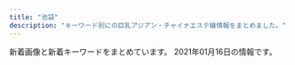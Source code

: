 ```yaml
---
title: "池袋"
description: "キーワード別にの巨乳アジアン・チャイナエステ嬢情報をまとめました。"
---
```


新着画像と新着キーワードをまとめています。
2021年01月16日の情報です。

<DmmAffiliateIns />
<KeywordTable
  shops={
    [
    {
        "keywords": {},
        "img_links": [
            "http://new-paradise.net/images/a5.jpg",
            "http://new-paradise.net/images/mobile.png",
            "http://new-paradise.net/images/kanna02.jpg",
            "http://new-paradise.net/images/info.jpg",
            "http://new-paradise.net/images/a1.jpg",
            "http://new-paradise.net/images/a6.jpg",
            "http://new-paradise.net/images/a2.jpg",
            "http://new-paradise.net/images/flash1.jpg",
            "http://new-paradise.net/images/up.png",
            "http://new-paradise.net/images/r3.jpg",
            "http://new-paradise.net/images/a4.jpg",
            "http://new-paradise.net/images/a7.jpg",
            "http://new-paradise.net/images/kiki02.jpg",
            "http://new-paradise.net/images/zi_staff.png",
            "http://new-paradise.net/images/kanna.jpg",
            "http://new-paradise.net/images/kanna03.jpg",
            "http://new-paradise.net/images/a3.jpg",
            "http://new-paradise.net/images/mai.jpg",
            "http://new-paradise.net/images/g0.jpg",
            "http://new-paradise.net/images/riri.jpg",
            "http://new-paradise.net/images/down.png",
            "http://new-paradise.net/images/kiki.jpg"
        ],
        "name": "\u5fc3\u30d1\u30e9\u30c0\u30a4\u30b9",
        "station": "JR\u6c60\u888b\u99c5\u897f\u53e3",
        "url": "http://new-paradise.net/"
    },
    {
        "station": "JR\u6c60\u888b\u99c5\u897f\u53e3",
        "img_links": [
            "http://whitelover.jpest.net/uploads//sites/32/2020/12/g3-1.jpg",
            "http://whitelover.jpest.net/uploads//sites/32/2020/11/g12.jpg",
            "http://whitelover.jpest.net/uploads//sites/32/2020/12/g3.jpg",
            "http://whitelover.jpest.net/uploads//sites/32/elementor/thumbs/g3-p102oodpq6i8y95eqf4j60ctgfc70szs7days1nb9s.jpg",
            "http://whitelover.jpest.net/uploads//sites/32/2020/12/g2-1.jpg",
            "http://whitelover.jpest.net/uploads//sites/32/2020/12/g2.jpg",
            "http://whitelover.jpest.net/uploads//sites/32/2020/12/g1.jpg",
            "http://whitelover.jpest.net/uploads//sites/32/2020/11/g1.jpg",
            "http://whitelover.jpest.net/uploads//sites/32/2020/11/02-1.png",
            "http://whitelover.jpest.net/uploads//sites/32/2021/01/g3.jpg",
            "http://whitelover.jpest.net/uploads//sites/32/2020/11/01-1.png"
        ],
        "name": "\u767d\u3044\u604b\u4eba",
        "keywords": {},
        "url": "http://whitelover.jpest.net/"
    },
    {
        "keywords": {
            "C": 19,
            "83": 3,
            "82": 1,
            "88": 1,
            "87": 1,
            "86": 1,
            "85": 2,
            "84": 2
        },
        "img_links": [
            "http://manpuku-web2.sakura.ne.jp/awakoku/image/header.jpg",
            "http://awakoku.net/girls/nagisa2.jpg",
            "http://awakoku.net/girls/hana1.jpg",
            "http://awakoku.net/girls/mina2.jpg",
            "http://awakoku.net/girls/kana1.jpg",
            "http://awakoku.net/girls/yumi.jpg",
            "http://awakoku.net/girls/yuri1.jpg",
            "http://awakoku.net/girls/mina1.jpg",
            "http://awakoku.net/girls/misaki1.jpg",
            "http://awakoku.net/girls/ami1.jpg",
            "http://awakoku.net/girls/hana2.jpg",
            "http://awakoku.net/girls/yuri2.jpg",
            "http://awakoku.net/image/pickup.jpg",
            "http://awakoku.net/girls/misaki2.jpg",
            "http://awakoku.net/girls/kana2.jpg",
            "http://awakoku.net/girls/noimage.jpg",
            "http://awakoku.net/girls/nagisa1.jpg",
            "http://awakoku.net/girls/nana2.jpg",
            "http://awakoku.net/girls/nana1.jpg"
        ],
        "name": "\u30a2\u30ef\u56fd\u515a",
        "station": "JR\u6c60\u888b\u99c5\u897f\u53e3",
        "url": "http://awakoku.net/"
    },
    {
        "keywords": {
            "88": 68,
            "D": 51,
            "89": 57,
            "90": 10,
            "E": 72,
            "C": 34,
            "87": 23,
            "F": 34
        },
        "url": "https://www.relax-es.net/",
        "img_links": [
            "https://www.relax-es.net/w160-p400/img/uploadfile/imgpc01601942142.jpg",
            "https://www.relax-es.net/img/uploadfile/imgpc01601602890.jpg",
            "https://www.relax-es.net/img/bana01.jpg",
            "https://www.relax-es.net/img/uploadfile/imgpc01601602188.jpg",
            "https://www.relax-es.net/img/bana02.jpg",
            "https://www.relax-es.net/w160-p400/img/uploadfile/imgpc01601602269.jpg",
            "https://www.relax-es.net/img/kantan.jpg",
            "https://www.relax-es.net/w160-p400/img/uploadfile/imgpc01601942105.jpg",
            "https://www.relax-es.net/img/bana07.jpg",
            "https://www.relax-es.net/w160-p400/img/uploadfile/imgpc01601602326.jpg",
            "https://www.relax-es.net/img/uploadfile/imgpc01601602443.jpg",
            "https://www.relax-es.net/img/uploadfile/imgpc01601602326.jpg",
            "https://www.relax-es.net/w200-p300/img/uploadfile/imgpc01601602761.jpg",
            "https://www.relax-es.net/w160-p400/img/uploadfile/imgpc01608535716.jpg",
            "https://www.relax-es.net/img/uploadfile/imgpc01601602676.jpg",
            "https://www.relax-es.net/w160-p400/img/uploadfile/imgpc01601602443.jpg",
            "https://www.relax-es.net/img/uploadfile/imgpc01608535826.jpg",
            "https://www.relax-es.net/w160-p400/img/uploadfile/imgpc01601603008.jpg",
            "https://www.relax-es.net/w200-p300/img/uploadfile/imgpc01601601975.jpg",
            "https://www.relax-es.net/w160-p400/img/uploadfile/imgpc01601942165.jpg",
            "https://www.relax-es.net/img/uploadfile/imgpc01601601975.jpg",
            "https://www.relax-es.net/img/num1.png",
            "https://www.relax-es.net/w200-p300/img/uploadfile/imgpc01601602403.jpg",
            "https://www.relax-es.net/w160-p400/img/uploadfile/imgpc01601601781.jpg",
            "https://www.relax-es.net/w200-p300/img/uploadfile/imgpc01601602016.jpg",
            "https://www.relax-es.net/img/uploadfile/imgpc01601602269.jpg",
            "https://www.relax-es.net/w200-p300/img/uploadfile/imgpc01601942092.jpg",
            "https://www.relax-es.net/img/uploadfile/imgpc01601942092.jpg",
            "https://www.relax-es.net/w200-p300/img/uploadfile/imgpc01608535783.jpg",
            "https://www.relax-es.net/img/area.jpg",
            "https://www.relax-es.net/img/uploadfile/imgpc01601601781.jpg",
            "https://www.relax-es.net/w200-p300/img/uploadfile/imgpc01601602970.jpg",
            "https://www.relax-es.net/img/uploadfile/1601603998.png",
            "https://www.relax-es.net/w160-p400/img/uploadfile/imgpc01608535826.jpg",
            "https://www.relax-es.net/img/uploadfile/imgpc01608535716.jpg",
            "https://www.relax-es.net/w300-p200/img/uploadfile/imgpc01601602761.jpg",
            "https://www.relax-es.net/img/uploadfile/imgpc01601602403.jpg",
            "https://www.relax-es.net/img/num3.png",
            "https://www.relax-es.net/w200-p300/img/uploadfile/imgpc01601602443.jpg",
            "https://www.relax-es.net/w200-p80/img/uploadfile/imgpc01601602761.jpg",
            "https://www.relax-es.net/img/uploadfile/imgpc01601602016.jpg",
            "https://www.relax-es.net/img/uploadfile/imgpc01601942165.jpg",
            "https://www.relax-es.net/img/num2.png",
            "https://www.relax-es.net/img/icon/new.png",
            "https://www.relax-es.net/w160-p400/img/uploadfile/imgpc01601602890.jpg",
            "https://www.relax-es.net/img/uploadfile/imgpc01601942123.jpg",
            "https://www.relax-es.net/img/num4.png",
            "https://www.relax-es.net/img/uploadfile/imgpc01601942142.jpg",
            "https://www.relax-es.net/img/num5.png",
            "https://www.relax-es.net/w160-p400/img/uploadfile/imgpc01601601975.jpg",
            "https://www.relax-es.net/img/uploadfile/imgpc01601603008.jpg",
            "https://www.relax-es.net/img/bana05.jpg",
            "https://www.relax-es.net/img/uploadfile/imgpc01608535915.jpg",
            "https://www.relax-es.net/img/shop.jpg",
            "https://www.relax-es.net/img/uploadfile/img_1601600707.jpg",
            "https://www.relax-es.net/w160-p400/img/uploadfile/imgpc01601602188.jpg",
            "https://www.relax-es.net/w160-p400/img/uploadfile/imgpc01601602761.jpg",
            "https://www.relax-es.net/w160-p400/img/uploadfile/imgpc01601602403.jpg",
            "https://www.relax-es.net/w160-p400/img/uploadfile/imgpc01608535915.jpg",
            "https://www.relax-es.net/w200-p300/img/uploadfile/imgpc01608535716.jpg",
            "https://www.relax-es.net/img/bana10.jpg",
            "https://www.relax-es.net/img/bana03.jpg",
            "https://www.relax-es.net/img/uploadfile/imgpc01608535783.jpg",
            "https://www.relax-es.net/img/uploadfile/imgpc01601602970.jpg",
            "https://www.relax-es.net/img/bana04.jpg",
            "https://www.relax-es.net/w160-p400/img/uploadfile/imgpc01601602676.jpg",
            "https://www.relax-es.net/w160-p400/img/uploadfile/imgpc01601602016.jpg",
            "https://www.relax-es.net/w300-p200/img/uploadfile/imgpc01601601781.jpg",
            "https://www.relax-es.net/w200-p300/img/uploadfile/imgpc01608535915.jpg",
            "https://www.relax-es.net/w160-p400/img/uploadfile/imgpc01601942123.jpg",
            "https://www.relax-es.net/img/uploadfile/imgpc01601602761.jpg",
            "https://www.relax-es.net/w160-p400/img/uploadfile/imgpc01608535783.jpg",
            "https://www.relax-es.net/w160-p400/img/uploadfile/imgpc01601602970.jpg",
            "https://www.relax-es.net/img/companioncoment.png",
            "https://www.relax-es.net/img/syscard.png",
            "https://www.relax-es.net/img/uploadfile/img_1601600792.jpg",
            "https://www.relax-es.net/w160-p400/img/uploadfile/imgpc01601942092.jpg",
            "https://www.relax-es.net/img/uploadfile/imgpc01601942105.jpg"
        ],
        "station": "JR\u6c60\u888b\u99c5\u897f\u53e3(\u5317)",
        "name": "New RELAX TIME"
    },
    {
        "img_links": [
            "http://www.yurari-massage.work/img/st25.jpg",
            "http://www.yurari-massage.work/img/m10.jpg",
            "http://www.yurari-massage.work/img/st19.jpg",
            "http://www.yurari-massage.work/img/m60.jpg",
            "http://www.yurari-massage.work/img/nos.jpg",
            "http://www.yurari-massage.work/img/st027.jpg",
            "http://www.yurari-massage.work/img/sta4.jpg",
            "http://www.yurari-massage.work/img/m5.jpg",
            "http://www.yurari-massage.work/img/st7.jpg",
            "http://www.yurari-massage.work/img/st27.jpg",
            "http://www.yurari-massage.work/img/m20.jpg",
            "http://www.yurari-massage.work/img/st21.jpg",
            "http://www.yurari-massage.work/img/st026.jpg",
            "http://www.yurari-massage.work/img/m6.jpg",
            "http://www.yurari-massage.work/img/st07.jpg",
            "http://www.yurari-massage.work/img/sta26.jpg",
            "http://www.yurari-massage.work/img/m4.jpg",
            "http://www.yurari-massage.work/img/sta21.jpg",
            "http://www.yurari-massage.work/img/mobile.png",
            "http://www.yurari-massage.work/img/st11.jpg",
            "http://www.yurari-massage.work/img/m1.jpg",
            "http://www.yurari-massage.work/img/sta22.jpg",
            "http://www.yurari-massage.work/img/m40.jpg",
            "http://www.yurari-massage.work/img/head.jpg",
            "http://www.yurari-massage.work/img/sta27.jpg",
            "http://www.yurari-massage.work/img/m30.jpg",
            "http://www.yurari-massage.work/img/st17.jpg",
            "http://www.yurari-massage.work/img/sta7.jpg",
            "http://www.yurari-massage.work/img/m3.jpg",
            "http://www.yurari-massage.work/img/st022.jpg",
            "http://www.yurari-massage.work/img/r9.jpg",
            "http://www.yurari-massage.work/img/st22.jpg",
            "http://www.yurari-massage.work/img/st017.jpg",
            "http://www.yurari-massage.work/img/st26.jpg",
            "http://www.yurari-massage.work/img/m50.jpg",
            "http://www.yurari-massage.work/img/st4.jpg",
            "http://www.yurari-massage.work/img/m2.jpg",
            "http://www.yurari-massage.work/img/campian.jpg",
            "http://www.yurari-massage.work/img/sta25.jpg",
            "http://www.yurari-massage.work/img/st021.jpg"
        ],
        "url": "http://www.yurari-massage.work/",
        "station": "JR\u6c60\u888b\u99c5\u897f\u53e3(\u5317)",
        "name": "\u3086\u3089\u308a",
        "keywords": {
            "D": 11,
            "E": 3,
            "87": 8,
            "86": 14,
            "C": 25
        }
    },
    {
        "name": "\u53f0\u6e7e\u5e78\u904b\u30ea\u30e9\u30af\u30bc\u30fc\u30b7\u30e7\u30f3",
        "url": "http://esthe-treat.com/",
        "img_links": [
            "http://esthe-treat.com/img/t-t.jpg",
            "http://esthe-treat.com/staff/yuyu/01.jpg",
            "http://esthe-treat.com/img/t-s.jpg",
            "http://esthe-treat.com/img/sys1.png",
            "http://esthe-treat.com/img/sysetc.png",
            "http://esthe-treat.com/img/pc.jpg",
            "http://esthe-treat.com/img/botton.jpg",
            "http://esthe-treat.com/img/cam.jpg",
            "http://esthe-treat.com/img/t-r.jpg",
            "http://esthe-treat.com/staff/natumi/01.jpg",
            "http://esthe-treat.com/img/t-a.jpg",
            "http://esthe-treat.com/img/sys2.png",
            "http://esthe-treat.com/staff/mari/01.jpg",
            "http://esthe-treat.com/staff/ami/01.jpg",
            "http://esthe-treat.com/img/info.jpg",
            "http://esthe-treat.com/img/add.jpg",
            "http://esthe-treat.com/img/adrs.jpg",
            "http://esthe-treat.com/img/tit.jpg",
            "http://esthe-treat.com/img/tel.jpg",
            "http://esthe-treat.com/staff/rena/01.jpg",
            "http://esthe-treat.com/img/pic.jpg",
            "http://esthe-treat.com/img/t-o.jpg"
        ],
        "keywords": {},
        "station": "JR\u6c60\u888b\u99c5\u897f\u53e3"
    },
    {
        "keywords": {
            "80": 2,
            "83": 2,
            "D": 2,
            "C": 18,
            "84": 4
        },
        "img_links": [
            "http://mangetsudou.tyo.cm/images/top.jpg",
            "http://mangetsudou.tyo.cm/images/news.jpg",
            "http://mangetsudou.tyo.cm/images/mobile.jpg",
            "http://mangetsudou.tyo.cm/images/room6.jpg",
            "http://mangetsudou.tyo.cm/photos/sites/90/2019/12/2019122604555915.jpg",
            "http://mangetsudou.tyo.cm/images/room4.jpg",
            "http://mangetsudou.tyo.cm/images/room5.jpg",
            "http://mangetsudou.tyo.cm/images/news3.jpg",
            "http://mangetsudou.tyo.cm/images/room3.jpg",
            "http://mangetsudou.tyo.cm/photos/sites/90/2019/12/2019122604250975.jpg",
            "http://mangetsudou.tyo.cm/images/s_staff.jpg",
            "http://mangetsudou.tyo.cm/images/room1.jpg",
            "http://mangetsudou.tyo.cm/images/news1.jpg",
            "http://mangetsudou.tyo.cm/images/s_link.jpg",
            "http://mangetsudou.tyo.cm/photos/sites/90/2019/12/2019122604250927.jpg",
            "http://mangetsudou.tyo.cm/images/room2.jpg",
            "http://mangetsudou.tyo.cm/images/pick.jpg",
            "http://mangetsudou.tyo.cm/photos/sites/90/2019/12/2019122604283512.jpg"
        ],
        "name": "\u6e80\u6708\u5802",
        "station": "JR\u6c60\u888b\u99c5\u897f\u53e3",
        "url": "http://mangetsudou.tyo.cm/"
    },
    {
        "url": "http://koi.este.work/",
        "img_links": [
            "http://koi.este.work/tennai3.jpg",
            "http://koi.este.work/t1.jpg",
            "http://koi.este.work/2/uploadimg/1579481243.jpg",
            "http://koi.este.work/b_girl.png",
            "http://koi.este.work/tennai.png",
            "http://koi.este.work/tennai4.jpg",
            "http://momipara.jp/img/link/momi88.jpg",
            "http://koi.este.work/top.jpg",
            "http://koi.este.work/2/uploadimg/1565558725.jpg",
            "http://koi.este.work/2/uploadimg/1577672563.jpg",
            "http://koi.este.work/t3.jpg",
            "http://koi.este.work/tennai2.jpg",
            "http://koi.este.work/up_5_3_0.jpg",
            "http://koi.este.work/2/uploadimg/1601879728.jpg",
            "http://koi.este.work/mens-esthe.png",
            "http://koi.este.work/b_news.png"
        ],
        "keywords": {
            "85": 6,
            "83": 18,
            "D": 18,
            "C": 12,
            "86": 6
        },
        "station": "JR\u6c60\u888b\u99c5\u897f\u53e3",
        "name": "\u604b"
    },
    {
        "img_links": [
            "http://www.coco-8.jp/_src/36746636/iwa1.jpg",
            "http://www.coco-8.jp/_src/36742461/4.jpg",
            "http://www.coco-8.jp/_src/36742458/1.jpg",
            "http://www.coco-8.jp/_src/36746714/b.png",
            "http://www.coco-8.jp/_src/36741636/5.jpg",
            "http://www.coco-8.jp/_src/49632727/wechatimg336_20201102105038881.jpg",
            "http://www.coco-8.jp/_src/37791774/wechatimg437_20201113100952153.jpg",
            "http://www.coco-8.jp/_src/37791789/lineline.png",
            "http://www.coco-8.jp/_src/36820892/cam3.png",
            "http://www.coco-8.jp/_src/36742642/b.png",
            "http://www.coco-8.jp/_src/36742638/b.png",
            "http://www.coco-8.jp/_src/36742780/s3.jpg",
            "http://www.coco-8.jp/_src/36746345/maya.jpg",
            "http://www.coco-8.jp/_src/36742459/2.jpg",
            "http://www.coco-8.jp/_src/36746380/aki.jpg",
            "http://www.coco-8.jp/_src/36741638/4.jpg",
            "http://www.coco-8.jp/_src/36741673/3.jpg",
            "http://www.coco-8.jp/_src/36746732/road2.png",
            "http://www.coco-8.jp/_src/49977785/wechatimg336_20201102105038881.jpg",
            "http://www.coco-8.jp/_src/36813493/cam2.jpg",
            "http://www.coco-8.jp/_src/36746642/risa.jpg",
            "http://www.coco-8.jp/_src/37791754/smartselect_20191212-140919_wechat.jpg",
            "http://www.coco-8.jp/_src/36741672/4.jpg",
            "http://www.coco-8.jp/_src/36712010/sayuri.jpg",
            "http://www.coco-8.jp/_src/36746320/sayuri.jpg",
            "http://www.coco-8.jp/_src/36746702/g6.jpg",
            "http://www.coco-8.jp/_src/49977665/wechatimg437_20201113100952153.jpg",
            "http://www.coco-8.jp/_src/36742636/b.png",
            "http://www.coco-8.jp/_src/36742644/sayuri.jpg",
            "http://www.coco-8.jp/_src/36746644/lineline.png",
            "http://www.coco-8.jp/_src/36746633/lineline.png",
            "http://www.coco-8.jp/_src/36820891/cam3.png",
            "http://www.coco-8.jp/_src/36746682/g.jpg",
            "http://www.coco-8.jp/_src/36742640/b.png",
            "http://www.coco-8.jp/_src/49977789/lineline.png",
            "http://www.coco-8.jp/_src/36746692/g3.jpg",
            "http://www.coco-8.jp/_src/37791773/wechatimg437_20201113100952153.jpg",
            "http://www.coco-8.jp/_src/36746395/lineline.png",
            "http://www.coco-8.jp/_src/36746379/aki.jpg",
            "http://www.coco-8.jp/_src/36741640/1.jpg",
            "http://www.coco-8.jp/_src/49977786/wechatimg336_20201102105038881.jpg",
            "http://www.coco-8.jp/_src/36813492/cam2.jpg",
            "http://www.coco-8.jp/_src/36746635/iwa1.jpg",
            "http://www.coco-8.jp/_src/36741671/2.jpg",
            "http://www.coco-8.jp/_src/36742462/5.jpg",
            "http://www.coco-8.jp/_src/49632559/wechatimg336_20201102105038881.jpg",
            "http://www.coco-8.jp/_src/36746398/mei1.jpg",
            "http://www.coco-8.jp/_src/36743040/s5.jpg",
            "http://www.coco-8.jp/_src/36746397/mei1.jpg",
            "http://www.coco-8.jp/_src/36815290/cam.png",
            "http://www.coco-8.jp/_src/36746641/risa.jpg",
            "http://www.coco-8.jp/_src/36741670/1.jpg",
            "http://www.coco-8.jp/_src/36742658/s1.jpg",
            "http://www.coco-8.jp/_src/36746704/g5.png",
            "http://www.coco-8.jp/_src/36741674/5.jpg",
            "http://www.coco-8.jp/_src/36746351/lineline.png",
            "http://www.coco-8.jp/_src/36746346/maya.jpg",
            "http://www.coco-8.jp/_src/36741678/down.png",
            "http://www.coco-8.jp/_src/36742655/down.png",
            "http://www.coco-8.jp/_src/36746331/lineline.png",
            "http://www.coco-8.jp/_src/36745880/pic2.jpg",
            "http://www.coco-8.jp/_src/36741637/3.jpg",
            "http://www.coco-8.jp/_src/36742460/3.jpg",
            "http://www.coco-8.jp/_src/49977773/wechatimg437_20201113100952153.jpg",
            "http://www.coco-8.jp/_src/36746639/lineline.png",
            "http://www.coco-8.jp/_src/36742791/s4.jpg",
            "http://www.coco-8.jp/_src/36742714/s2.jpg",
            "http://www.coco-8.jp/_src/36746688/g2.jpg",
            "http://www.coco-8.jp/_src/36741639/2.jpg",
            "http://www.coco-8.jp/_src/36745876/pic1.jpg",
            "http://www.coco-8.jp/_src/36742630/b.png"
        ],
        "keywords": {
            "90": 1,
            "86": 2,
            "88": 1
        },
        "url": "http://www.coco-8.jp/",
        "station": "JR\u6c60\u888b\u99c5\u897f\u53e3",
        "name": "CoCo8 \u30b3\u30b3\u30a8\u30a4\u30c8"
    },
    {
        "img_links": [
            "https://honeybee2.com/images/img_info.png",
            "https://honeybee2.com/images/bnr_side_card.png",
            "https://honeybee2.com/images/img_info_02.png",
            "https://honeybee2.com/images_staff/136/041523165620.jpg",
            "https://honeybee2.com/images_staff/60/032207120681.jpg",
            "https://honeybee2.com/images/pagetop_off.png",
            "https://honeybee2.com/images_staff/99/011420365888.jpg",
            "https://honeybee2.com/images/bnr_160_45.jpg",
            "https://honeybee2.com/images/img_gallery_01.png",
            "https://honeybee2.com/images_staff/133/041312285087.jpg",
            "https://honeybee2.com/images_staff/134/041314164177.jpg",
            "https://honeybee2.com/images/icon_class_00.png",
            "https://honeybee2.com/images/vis_castframe_01.png",
            "https://honeybee2.com/images_staff/136/041522461779.jpg",
            "https://honeybee2.com/images_staff/137/041722380748.jpg",
            "https://honeybee2.com/images/icon_ranking_01.png",
            "https://honeybee2.com/images_staff/108/040923420669.jpg",
            "https://honeybee2.com/images/bnr_side_concept.png",
            "https://honeybee2.com/images/img_gallery_02.png",
            "https://honeybee2.com/images/icon_ranking_04.png",
            "https://honeybee2.com/images/vis_profileframe.png",
            "https://honeybee2.com/images_staff/137/041723120323.jpg",
            "https://honeybee2.com/images_staff/168/111318504622.jpg",
            "https://honeybee2.com/images/icon_ranking_05.png",
            "https://honeybee2.com/images/icon_ranking_02.png",
            "https://honeybee2.com/images/img_info_01.png",
            "https://honeybee2.com/images_staff/150/091116274617.jpg",
            "https://honeybee2.com/images/img_info_03.png",
            "https://honeybee2.com/images_staff/99/110211050217.jpg",
            "https://honeybee2.com/images/no_image.jpg",
            "https://honeybee2.com/images/bnr_88_31.jpg",
            "https://honeybee2.com/images/bnr_468_60.jpg",
            "https://honeybee2.com/images_staff/134/041314054720.jpg",
            "https://honeybee2.com/images_staff/117/082320544428.jpg",
            "https://honeybee2.com/images/bnr_200_40.jpg",
            "https://honeybee2.com/images/img_gallery_04.png",
            "https://honeybee2.com/images/img_gallery_05.png",
            "https://honeybee2.com/images_staff/142/060611265633.jpg",
            "https://honeybee2.com/images_staff/168/111319171076.jpg",
            "https://honeybee2.com/images_staff/117/082321050834.jpg",
            "https://honeybee2.com/images_staff/133/032511552539.jpg",
            "https://honeybee2.com/images/btn_next.png",
            "https://honeybee2.com/images_staff/59/111000015721.jpg",
            "https://honeybee2.com/images/icon_ranking_03.png",
            "https://honeybee2.com/images_staff/150/091115052227.jpg",
            "https://honeybee2.com/images/img_gallery_06.png",
            "https://honeybee2.com/images_staff/60/032207115986.jpg",
            "https://honeybee2.com/images_staff/142/060611173967.jpg",
            "https://honeybee2.com/images_staff/59/111000133157.jpg",
            "https://honeybee2.com/images/btn_back.png",
            "https://honeybee2.com/images/img_gallery_03.png"
        ],
        "station": "JR\u6c60\u888b\u99c5\u897f\u53e3(\u5317)",
        "keywords": {
            "84": 238,
            "83": 96,
            "C": 240,
            "82": 55,
            "88": 52,
            "85": 103,
            "D": 252
        },
        "name": "\u30cf\u30cb\u30fc\u30d3\u30fc",
        "url": "https://honeybee2.com/"
    },
    {
        "station": "JR\u6c60\u888b\u99c5\u897f\u53e3",
        "name": "For You",
        "url": "http://suiteroom.este88.com/",
        "keywords": {},
        "img_links": [
            "http://suiteroom.este88.com/images/koko1.jpg",
            "http://suiteroom.este88.com/images/kina1.jpg",
            "http://suiteroom.este88.com/images/yumi1.jpg",
            "http://suiteroom.este88.com/images/topinfo.png",
            "http://suiteroom.este88.com/images/sp02.jpg",
            "http://suiteroom.este88.com/images/top-kpbar.png",
            "http://suiteroom.este88.com/images/sp01.jpg",
            "http://suiteroom.este88.com/images/sp03.jpg",
            "http://suiteroom.este88.com/images/nana1.jpg",
            "http://suiteroom.este88.com/images/yuri1.jpg",
            "http://suiteroom.este88.com/images/yuki1.jpg",
            "http://suiteroom.este88.com/images/riri1.jpg",
            "http://suiteroom.este88.com/images/mika1.jpg",
            "http://suiteroom.este88.com/images/topnews.png",
            "http://suiteroom.este88.com/images/topbar.png",
            "http://suiteroom.este88.com/images/therapist-bar.png",
            "http://suiteroom.este88.com/images/mai1.jpg",
            "http://suiteroom.este88.com/images/ai1.jpg"
        ]
    },
    {
        "img_links": [
            "http://manian-ikebukuro.com/image/cast/cast_64_2_l.jpg",
            "http://manian-ikebukuro.com/image/cast/cast_6_1_s.jpg",
            "http://manian-ikebukuro.com/image/cast/cast_69_1_s.jpg",
            "http://manian-ikebukuro.com/image/cast/cast_69_2_l.jpg",
            "http://manian-ikebukuro.com/image/cast/cast_6_1_l.jpg",
            "http://manian-ikebukuro.com/img/bar_staff.png",
            "http://manian-ikebukuro.com/image/cast/cast_77_2_l.jpg",
            "http://manian-ikebukuro.com/img/news1.png",
            "http://manian-ikebukuro.com/image/cast/cast_74_2_l.jpg",
            "http://manian-ikebukuro.com/image/cast/cast_77_1_s.jpg",
            "http://manian-ikebukuro.com/img/QRcode.png",
            "http://manian-ikebukuro.com/image/cast/10x10.jpg",
            "http://manian-ikebukuro.com/img/spSite.jpg",
            "http://manian-ikebukuro.com/image/cast/cast_67_1_l.jpg",
            "http://manian-ikebukuro.com/image/cast/cast_64_1_s.jpg",
            "http://manian-ikebukuro.com/image/cast/cast_77_1_l.jpg",
            "http://manian-ikebukuro.com/image/cast/cast_68_1_l.jpg",
            "http://manian-ikebukuro.com/image/cast/cast_68_2_l.jpg",
            "http://manian-ikebukuro.com/image/cast/cast_70_1_s.jpg",
            "http://manian-ikebukuro.com/image/cast/cast_47_1_l.jpg",
            "http://manian-ikebukuro.com/image/cast/cast_80_1_s.jpg",
            "http://manian-ikebukuro.com/image/cast/cast_2_1_s.jpg",
            "http://manian-ikebukuro.com/image/cast/cast_47_2_l.jpg",
            "http://manian-ikebukuro.com/img/news3.png",
            "http://manian-ikebukuro.com/image/cast/cast_75_1_s.jpg",
            "http://manian-ikebukuro.com/img/tel.png",
            "http://manian-ikebukuro.com/image/cast/cast_71_1_s.jpg",
            "http://manian-ikebukuro.com/image/cast/cast_70_2_l.jpg",
            "http://manian-ikebukuro.com/image/cast/cast_74_1_s.jpg",
            "http://manian-ikebukuro.com/img/line1.jpg",
            "http://manian-ikebukuro.com/image/cast/cast_64_1_l.jpg",
            "http://manian-ikebukuro.com/image/cast/cast_70_1_l.jpg",
            "http://manian-ikebukuro.com/image/cast/cast_73_1_s.jpg",
            "http://manian-ikebukuro.com/image/cast/cast_75_2_l.jpg",
            "http://manian-ikebukuro.com/image/cast/cast_63_1_s.jpg",
            "http://manian-ikebukuro.com/img/bar_profile.png",
            "http://manian-ikebukuro.com/image/cast/cast_6_2_l.jpg",
            "http://manian-ikebukuro.com/image/cast/no_image.jpg",
            "http://manian-ikebukuro.com/image/cast/cast_73_1_l.jpg",
            "http://manian-ikebukuro.com/image/cast/cast_75_1_l.jpg",
            "http://manian-ikebukuro.com/image/cast/cast_73_2_l.jpg",
            "http://manian-ikebukuro.com/image/cast/cast_69_1_l.jpg",
            "http://manian-ikebukuro.com/image/cast/cast_67_1_s.jpg",
            "http://manian-ikebukuro.com/image/cast/cast_74_1_l.jpg",
            "http://manian-ikebukuro.com/img/pickupGirl.png",
            "http://manian-ikebukuro.com/sp/img/tel.png",
            "http://manian-ikebukuro.com/image/cast/cast_68_1_s.jpg",
            "http://manian-ikebukuro.com/image/cast/cast_67_2_l.jpg",
            "http://manian-ikebukuro.com/img/header0.jpg",
            "http://manian-ikebukuro.com/image/cast/cast_47_1_s.jpg"
        ],
        "keywords": {},
        "url": "http://manian-ikebukuro.com/",
        "name": "\u6d17\u4f53\u30de\u30cb\u30a2",
        "station": "JR\u6c60\u888b\u99c5\u6771\u53e3"
    },
    {
        "station": "JR\u6c60\u888b\u99c5\u897f\u53e3",
        "name": "\u6708\u306e\u604b",
        "url": "http://tsukinokoi.com/",
        "img_links": [
            "http://tsukinokoi.com/img/staff/144652745411466600.jpg",
            "http://tsukinokoi.com/img/staff/153079932824200700.jpg",
            "http://tsukinokoi.com/images/event/2020/m01.png",
            "http://tsukinokoi.com/img/staff/148586605222864500.jpg",
            "http://tsukinokoi.com/img/staff/155818741107218300.jpg",
            "http://tsukinokoi.com/img/staff/160622584020640000.jpg",
            "http://tsukinokoi.com/images/bar_gallery.png",
            "http://tsukinokoi.com/images/news3.png",
            "http://tsukinokoi.com/images/bar_staff.png",
            "http://tsukinokoi.com/images/QRcode.png",
            "http://tsukinokoi.com/img/staff/148073918839938900.jpg",
            "http://tsukinokoi.com/img/staff/148586605226742500.jpg",
            "http://tsukinokoi.com/img/staff/142919725579809100.png",
            "http://tsukinokoi.com/images/pickupGirl2014.png",
            "http://tsukinokoi.com/img/staff/148256052554824000.jpg",
            "http://tsukinokoi.com/images/bar_top.png",
            "http://tsukinokoi.com/images/news1.png",
            "http://tsukinokoi.com/img/staff/155611310658540500.jpg",
            "http://tsukinokoi.com/img/staff/154673852166026500.jpg",
            "http://tsukinokoi.com/img/staff/152008703796356600.jpg",
            "http://tsukinokoi.com/img/staff/155204782386136400.jpg",
            "http://tsukinokoi.com/img/staff/151584629124140300.jpg"
        ],
        "keywords": {
            "\u30bb\u30af\u30b7\u30fc": 1
        }
    },
    {
        "station": "JR\u6c60\u888b\u99c5\u897f\u53e3",
        "keywords": {
            "85": 8,
            "D": 16,
            "88": 3,
            "C": 45,
            "86": 8,
            "83": 3,
            "87": 5
        },
        "url": "https://www.aroma-angels.net/",
        "name": "AromaAngels\uff5e\u6c60\u888b\u30a2\u30ed\u30de\u30a8\u30f3\u30b8\u30a7\u30eb\u30ba\uff5e",
        "img_links": [
            "https://www.aroma-angels.net/images/mc_1_2_1092.jpg",
            "https://www.aroma-angels.net/images/up_5_27_0.jpg",
            "https://www.aroma-angels.net/images/ml_11_1_1338.jpg",
            "https://www.aroma-angels.net/images/ml_11_1_1285.jpg",
            "https://www.aroma-angels.net/images/mc_1_1_1285.jpg",
            "https://www.aroma-angels.net/images/ml_11_1_1092.jpg",
            "https://www.aroma-angels.net/images/ml_11_1_208.jpg",
            "https://www.aroma-angels.net/images/up_5_26_0.jpg",
            "https://www.aroma-angels.net/images/ml_11_1_105.jpg",
            "https://www.aroma-angels.net/images/ml_11_1_508.jpg",
            "https://www.aroma-angels.net/images/mc_1_2_144.jpg",
            "https://www.aroma-angels.net/images/up_5_12_0.jpg",
            "https://www.aroma-angels.net/images/ml_11_1_506.jpg",
            "https://www.aroma-angels.net/images/ml_11_1_1272.jpg",
            "https://www.aroma-angels.net/images/mt_10_1_505.jpg",
            "https://www.aroma-angels.net/images/mc_1_1_507.jpg",
            "https://www.aroma-angels.net/images/ml_11_1_314.jpg",
            "https://www.aroma-angels.net/images/up_5_14_0.jpg",
            "https://www.aroma-angels.net/images/up_5_13_0.jpg",
            "https://www.aroma-angels.net/images/ml_11_1_1698.jpeg",
            "https://www.aroma-angels.net/images/ml_11_1_241.jpg",
            "https://www.aroma-angels.net/images/ml_11_1_960.jpg",
            "https://www.aroma-angels.net/images/link/link_15.jpg",
            "https://www.aroma-angels.net/images/mc_1_1_1092.jpg",
            "https://www.aroma-angels.net/asset/img/spacer900x360.png",
            "https://www.aroma-angels.net/images/up_5_22_0.jpg",
            "https://www.aroma-angels.net/images/ml_11_1_445.jpg",
            "https://www.aroma-angels.net/images/up_5_9_0.jpg",
            "https://menlog.net/link/menlog20040.jpg",
            "https://www.aroma-angels.net/images/ml_11_1_2202.jpg",
            "https://www.aroma-angels.net/images/up_5_23_0.jpg",
            "https://www.aroma-angels.net/images/ml_11_1_446.jpg",
            "https://www.aroma-angels.net/images/ml_11_1_1064.jpg",
            "https://www.aroma-angels.net/images/ml_11_1_1011.jpg",
            "https://www.aroma-angels.net/images/mc_1_1_446.jpg",
            "https://www.aroma-angels.net/images/mc_1_1_506.jpg",
            "https://www.aroma-angels.net/asset/img/spacer300x450.png",
            "https://www.aroma-angels.net/asset/img/spacer_gallery.png",
            "https://www.aroma-angels.net/images/up_5_10_0.jpg",
            "https://www.aroma-angels.net/images/ml_11_1_144.jpg",
            "https://www.aroma-angels.net/images/mc_1_2_960.jpg",
            "https://www.aroma-angels.net/images/link/link_31.jpg",
            "https://www.aroma-angels.net/images/up_5_25_0.jpg",
            "https://www.aroma-angels.net/images/mt_10_1_446.jpg",
            "https://www.aroma-angels.net/images/ml_11_1_268.jpg",
            "https://www.aroma-angels.net/asset/img/top2.jpg",
            "https://www.aroma-angels.net/images/mc_1_1_105.jpg",
            "https://www.aroma-angels.net/images/mc_1_1_508.jpg",
            "https://www.aroma-angels.net/images/up_5_11_0.jpeg",
            "https://www.aroma-angels.net/images/link/link_34.jpg",
            "https://www.aroma-angels.net/images/mc_1_1_505.jpg",
            "https://www.aroma-angels.net/images/up_5_17_0.jpg",
            "https://www.aroma-angels.net/images/mc_1_1_425.jpg",
            "https://www.aroma-angels.net/asset/img/top.jpg",
            "https://www.aroma-angels.net/images/ml_11_1_240.jpg",
            "https://www.aroma-angels.net/images/up_5_6_0.jpg",
            "https://www.aroma-angels.net/images/up_5_5_0.jpg",
            "https://www.aroma-angels.net/images/up_5_18_0.jpg",
            "https://www.aroma-angels.net/images/up_5_7_0.jpg",
            "https://www.aroma-angels.net/images/ml_11_1_505.jpg",
            "https://www.aroma-angels.net/images/link/link_27.jpg",
            "https://www.aroma-angels.net/images/ml_11_1_507.jpg",
            "https://www.aroma-angels.net/images/ml_11_1_425.jpg",
            "https://www.aroma-angels.net/images/up_5_8_0.jpg",
            "https://www.aroma-angels.net/images/up_5_19_0.jpg",
            "https://www.aroma-angels.net/images/mc_1_2_105.jpg",
            "https://www.aroma-angels.net/images/ml_11_1_239.jpg",
            "https://www.aroma-angels.net/images/mc_1_1_144.jpg",
            "https://www.aroma-angels.net/images/mt_10_1_144.jpg",
            "https://www.aroma-angels.net/images/mt_10_1_508.jpg",
            "https://www.aroma-angels.net/images/up_5_15_0.jpg",
            "https://www.aroma-angels.net/images/mc_1_1_960.jpg",
            "https://www.aroma-angels.net/images/mt_10_1_105.jpg",
            "https://www.aroma-angels.net/images/mc_1_1_882.jpg",
            "https://www.aroma-angels.net/images/link/link_19.jpg",
            "https://www.aroma-angels.net/images/ml_11_1_882.jpg",
            "https://estama.jp/assets_new/default/pc/img/page/link/estama_200_40.png",
            "https://www.aroma-angels.net/images/ml_11_1_1411.jpg"
        ]
    },
    {
        "keywords": {
            "84": 8,
            "83": 10,
            "85": 4,
            "81": 4,
            "82": 10
        },
        "name": "\u30b9\u30a4\u30fc\u30c8\u30de\u30c3\u30c8",
        "url": "http://c-sun2.com/",
        "img_links": [
            "http://c-sun2.com/image/cast/cast_362_1_l.jpg",
            "http://c-sun2.com/image/cast/cast_492_1_l.jpg",
            "http://c-sun2.com/img/topbar_camp.png",
            "http://c-sun2.com/image/cast/cast_524_1_l.jpg",
            "http://c-sun2.com/img/event/camp3.jpg",
            "http://c-sun2.com/image/cast/cast_357_2_l.jpg",
            "http://c-sun2.com/image/cast/cast_393_1_l.jpg",
            "http://c-sun2.com/image/cast/cast_496_1_l.jpg",
            "http://c-sun2.com/img/bar_profile.png",
            "http://c-sun2.com/image/cast/cast_393_2_l.jpg",
            "http://c-sun2.com/img/icon/new.png",
            "http://c-sun2.com/image/shame/192_1_l.jpg",
            "http://c-sun2.com/image/cast/cast_326_2_l.jpg",
            "http://c-sun2.com/image/cast/cast_360_2_l.jpg",
            "http://c-sun2.com/image/cast/cast_466_2_l.jpg",
            "http://c-sun2.com/img/header.jpg",
            "http://c-sun2.com/image/cast/cast_473_2_l.jpg",
            "http://c-sun2.com/image/cast/cast_390_2_l.jpg",
            "http://c-sun2.com/image/cast/cast_473_1_l.jpg",
            "http://c-sun2.com/image/cast/cast_453_1_l.jpg",
            "http://c-sun2.com/img/bar_therapist.png",
            "http://c-sun2.com/image/cast/cast_533_2_l.jpg",
            "http://c-sun2.com/image/cast/cast_492_2_l.jpg",
            "http://c-sun2.com/image/cast/cast_496_2_l.jpg",
            "http://c-sun2.com/image/cast/cast_484_2_l.jpg",
            "http://c-sun2.com/image/cast/cast_357_1_l.jpg",
            "http://c-sun2.com/image/cast/cast_471_2_l.jpg",
            "http://c-sun2.com/image/cast/cast_326_1_l.jpg",
            "http://c-sun2.com/image/cast/cast_534_2_l.jpg",
            "http://c-sun2.com/image/cast/cast_580_1_l.jpg",
            "http://c-sun2.com/img/topbar_news.png",
            "http://c-sun2.com/image/cast/cast_485_1_l.jpg",
            "http://c-sun2.com/image/cast/cast_533_1_l.jpg",
            "http://c-sun2.com/image/cast/cast_484_1_l.jpg",
            "http://c-sun2.com/image/cast/cast_360_1_l.jpg",
            "http://c-sun2.com/image/cast/cast_453_2_l.jpg",
            "http://c-sun2.com/img/topbar_osusume.png",
            "http://c-sun2.com/image/cast/cast_390_1_l.jpg",
            "http://c-sun2.com/image/cast/cast_471_1_l.jpg",
            "http://c-sun2.com/img/bar_grallery.png",
            "http://c-sun2.com/image/cast/cast_485_2_l.jpg",
            "http://c-sun2.com/image/cast/cast_534_1_l.jpg",
            "http://c-sun2.com/image/cast/cast_524_2_l.jpg",
            "http://c-sun2.com/image/cast/cast_466_1_l.jpg",
            "http://c-sun2.com/image/cast/cast_362_2_l.jpg"
        ],
        "station": "JR\u6c60\u888b\u99c5\u897f\u53e3"
    },
    {
        "img_links": [
            "http://iris.iest.info/images/s_staff.png",
            "http://iris.iest.info/images/room4.jpg",
            "http://iris.iest.info/images/mobile.jpg",
            "http://iris.iest.info/images/s_link.png",
            "http://iris.iest.info/photos/sites/94/2020/12/2020120606002910.jpg",
            "http://iris.iest.info/images/s_news.png",
            "http://iris.iest.info/images/room1.jpg",
            "http://iris.iest.info/images/room2.jpg",
            "http://iris.iest.info/photos/sites/94/2020/12/2020120606092378.jpg",
            "http://iris.iest.info/images/top.png",
            "http://iris.iest.info/photos/sites/94/2020/12/2020120606003039.jpg",
            "http://iris.iest.info/photos/sites/94/2020/12/202012060604323.jpg",
            "http://iris.iest.info/photos/sites/94/2020/12/2020120606002961.jpg",
            "http://iris.iest.info/images/s_pick.png",
            "http://iris.iest.info/images/room3.jpg",
            "http://iris.iest.info/images/info.jpg",
            "http://iris.iest.info/photos/sites/94/2020/12/2020120606003195.jpg"
        ],
        "keywords": {
            "D": 24,
            "87": 18,
            "85": 6,
            "C": 13,
            "86": 6,
            "E": 6
        },
        "url": "http://iris.iest.info/",
        "station": "JR\u6c60\u888b\u99c5\u6771\u53e3",
        "name": "\u30b9\u30de\u30a4\u30eb"
    },
    {
        "station": "JR\u6c60\u888b\u99c5\u897f\u53e3(\u5317)",
        "url": "http://www.i-rlx.info/",
        "keywords": {
            "89": 3,
            "87": 1,
            "82": 2,
            "D": 4,
            "E": 1,
            "86": 2,
            "85": 10,
            "C": 20,
            "88": 1
        },
        "name": "\u30b7\u30e3\u30fc\u30ed\u30c3\u30c8\u59eb",
        "img_links": [
            "http://www.i-rlx.info/images/index_06.jpg",
            "http://www.i-rlx.info/images/upload/22c78aefa047b678.jpg",
            "http://www.i-rlx.info/images/rec_16.jpg",
            "http://www.i-rlx.info/images/upload/thumb/ac8e7ec3ac179feb.jpg",
            "http://www.i-rlx.info/i/girl/05.jpg",
            "http://www.i-rlx.info/images/index_36.jpg",
            "http://www.i-rlx.info/images/upload/19b76df66faf0b12.jpg",
            "http://www.i-rlx.info/images/staff_16.jpg",
            "http://www.i-rlx.info/images/index_02.jpg",
            "http://www.i-rlx.info/images/index_24.jpg",
            "http://www.i-rlx.info/images/upload/3a57edcf235cfd8e.jpg",
            "http://www.i-rlx.info/images/index_23.jpg",
            "http://www.i-rlx.info/images/index_18.jpg",
            "http://www.i-rlx.info/images/upload/thumb/5f15caf7f272770f.jpg",
            "http://www.i-rlx.info/images/upload/dc8f1b616e622b2a.jpg",
            "http://www.i-rlx.info/images/index_14.jpg",
            "http://www.i-rlx.info/images/upload/eeb5d9caa554018e.jpg",
            "http://www.i-rlx.info/images/index_13.jpg",
            "http://www.i-rlx.info/images/upload/thumb/19b76df66faf0b12.jpg",
            "http://www.i-rlx.info/images/upload/thumb/95e8548329763630.jpg",
            "http://www.i-rlx.info/images/upload/thumb/b0bbe23232bed8aa.jpg",
            "http://www.i-rlx.info/girl/018.jpg",
            "http://www.i-rlx.info/images/upload/ac8e7ec3ac179feb.jpg",
            "http://www.i-rlx.info/girl/04.jpg",
            "http://www.i-rlx.info/images/index_19.jpg",
            "http://www.i-rlx.info/images/upload/thumb/0192d005c5f424ba.jpg",
            "http://www.i-rlx.info/images/index_31.jpg",
            "http://www.i-rlx.info/images/upload/bb8a47bc98c64e87.jpg",
            "http://www.i-rlx.info/images/index_07.jpg",
            "http://www.i-rlx.info/images/upload/bc0752fe4e53b8c6.jpg",
            "http://www.i-rlx.info/images/info.jpg",
            "http://www.i-rlx.info/images/upload/thumb/dc8f1b616e622b2a.jpg",
            "http://www.i-rlx.info/images/upload/thumb/549fe7e03db1e8fc.jpg",
            "http://www.i-rlx.info/images/sub_21.jpg",
            "http://www.i-rlx.info/images/upload/bb2bfea87a6127cc.jpg",
            "http://www.i-rlx.info/images/info_16.jpg",
            "http://www.i-rlx.info/images/upload/7d800b2f3fde617b.jpg",
            "http://www.i-rlx.info/images/upload/thumb/d9467bde93e01a59.jpg",
            "http://www.i-rlx.info/images/index_21.jpg",
            "http://www.i-rlx.info/girl/05.jpg",
            "http://www.i-rlx.info/images/index_20.jpg",
            "http://www.i-rlx.info/images/index_29.jpg",
            "http://www.i-rlx.info/images/rec.jpg",
            "http://www.i-rlx.info/images/index_10.jpg",
            "http://www.i-rlx.info/girl/07.jpg",
            "http://www.i-rlx.info/girl/01.jpg",
            "http://www.i-rlx.info/images/index_15.jpg",
            "http://www.i-rlx.info/images/index_28.jpg",
            "http://www.i-rlx.info/i/girl/02.jpg",
            "http://www.i-rlx.info/images/index_37.jpg",
            "http://www.i-rlx.info/images/index_35_01.jpg",
            "http://www.i-rlx.info/images/upload/9e42414005a99f48.jpg",
            "http://www.i-rlx.info/i/girl/03.jpg",
            "http://www.i-rlx.info/images/upload/thumb/9e42414005a99f48.jpg",
            "http://www.i-rlx.info/images/index_08.jpg",
            "http://www.i-rlx.info/images/index_12.jpg",
            "http://www.i-rlx.info/images/upload/thumb/7b4c8b9d49e714ee.jpg",
            "http://www.i-rlx.info/images/upload/d9467bde93e01a59.jpg",
            "http://www.i-rlx.info/images/index_17.jpg",
            "http://www.i-rlx.info/images/upload/thumb/3a57edcf235cfd8e.jpg",
            "http://www.i-rlx.info/i/room/r04.jpg",
            "http://www.i-rlx.info/images/upload/95e8548329763630.jpg",
            "http://www.i-rlx.info/images/upload/thumb/bb2bfea87a6127cc.jpg",
            "http://www.i-rlx.info/images/upload/5f15caf7f272770f.jpg",
            "http://www.i-rlx.info/images/index_11.jpg",
            "http://www.i-rlx.info/i/girl/04.jpg",
            "http://www.i-rlx.info/images/index_30.jpg",
            "http://www.i-rlx.info/girl/06.jpg",
            "http://www.i-rlx.info/images/sub_18.jpg",
            "http://www.i-rlx.info/images/index_03.jpg",
            "http://www.i-rlx.info/images/index_01.jpg",
            "http://www.i-rlx.info/images/upload/thumb/22c78aefa047b678.jpg",
            "http://www.i-rlx.info/i/room/r02.jpg",
            "http://www.i-rlx.info/images/03.jpg",
            "http://www.i-rlx.info/images/index_33.jpg",
            "http://www.i-rlx.info/images/index_04.jpg",
            "http://www.i-rlx.info/girl/017.jpg",
            "http://www.i-rlx.info/images/upload/thumb/eeb5d9caa554018e.jpg",
            "http://www.i-rlx.info/images/index_22.jpg",
            "http://www.i-rlx.info/i/girl/01.jpg",
            "http://www.i-rlx.info/images/index_09.jpg",
            "http://www.i-rlx.info/i/room/r03.jpg",
            "http://www.i-rlx.info/images/index_34.jpg",
            "http://www.i-rlx.info/images/upload/0192d005c5f424ba.jpg",
            "http://www.i-rlx.info/images/index_26.jpg",
            "http://www.i-rlx.info/images/upload/549fe7e03db1e8fc.jpg",
            "http://www.i-rlx.info/images/index_39.jpg",
            "http://www.i-rlx.info/girl/02.jpg",
            "http://www.i-rlx.info/girl/08.jpg",
            "http://www.i-rlx.info/images/upload/thumb/bc0752fe4e53b8c6.jpg",
            "http://www.i-rlx.info/images/upload/thumb/7d800b2f3fde617b.jpg",
            "http://www.i-rlx.info/images/upload/7b4c8b9d49e714ee.jpg",
            "http://www.i-rlx.info/images/upload/b0bbe23232bed8aa.jpg",
            "http://www.i-rlx.info/i/room/r01.jpg",
            "http://www.i-rlx.info/images/upload/thumb/4d0e657eefdddf42.jpg",
            "http://www.i-rlx.info/images/upload/thumb/bb8a47bc98c64e87.jpg",
            "http://www.i-rlx.info/images/upload/4d0e657eefdddf42.jpg",
            "http://www.i-rlx.info/images/index_27.jpg"
        ]
    },
    {
        "station": "JR\u6c60\u888b\u99c5\u897f\u53e3",
        "keywords": {
            "C": 21
        },
        "name": "\u30a2\u30ed\u30de\u30ed\u30de\u30f3\u30b9",
        "img_links": [
            "http://salon-arm.com/i/files/homeimg.jpg",
            "http://salon-arm.com/pic/top.png",
            "http://salon-arm.com/staff/yuuka/01.jpg",
            "http://salon-arm.com/staff/kaori/01mb.jpg",
            "http://salon-arm.com/staff/ringo/01mb.jpg",
            "http://salon-arm.com/staff/midori/01.jpg",
            "http://salon-arm.com/staff/mai/01mb.jpg",
            "http://salon-arm.com/staff/emi/01.jpg",
            "http://salon-arm.com/staff/nana/01.jpg",
            "http://salon-arm.com/staff/midori/01mb.jpg",
            "http://salon-arm.com/staff/kaori/01.jpg",
            "http://salon-arm.com/staff/ichigo/01mb.jpg",
            "http://salon-arm.com/staff/reina/01mb.jpg",
            "http://salon-arm.com/staff/ai/01mb.jpg",
            "http://salon-arm.com/staff/nana/01mb.jpg",
            "http://salon-arm.com/img/ttl_line.png",
            "http://salon-arm.com/img/ttl_tnew.png",
            "http://salon-arm.com/staff/ichigo/01.jpg",
            "http://salon-arm.com/img/ttl_concept.png",
            "http://salon-arm.com/pic/head.png",
            "http://salon-arm.com/staff/reina/01.jpg",
            "http://salon-arm.com/img/att.jpg",
            "http://salon-arm.com/staff/saya/01.jpg",
            "http://salon-arm.com/staff/ai/01.jpg",
            "http://salon-arm.com/staff/emi/01mb.jpg",
            "http://salon-arm.com/staff/yuuka/01mb.jpg",
            "http://salon-arm.com/staff/saya/01mb.jpg",
            "http://salon-arm.com/img/ttl_staff.png",
            "http://salon-arm.com/staff/mai/01.jpg",
            "http://salon-arm.com/staff/rika/01mb.jpg",
            "http://salon-arm.com/staff/rika/01.jpg",
            "http://salon-arm.com/staff/ringo/01.jpg",
            "http://salon-arm.com/img/ttl_mobile.png"
        ],
        "url": "http://salon-arm.com/"
    },
    {
        "img_links": [
            "http://hanamizuki.jpn.cm/photos/sites/43/2017/11/2017110204162215.jpg",
            "http://hanamizuki.jpn.cm/images/s_staff.png",
            "http://hanamizuki.jpn.cm/images/mobile.png",
            "http://hanamizuki.jpn.cm/images/room3.jpg",
            "http://hanamizuki.jpn.cm/images/nbj2.jpg",
            "http://hanamizuki.jpn.cm/images/top.png",
            "http://hanamizuki.jpn.cm/images/s_link.png",
            "http://hanamizuki.jpn.cm/photos/sites/43/2019/12/2019122511054726.jpg",
            "http://hanamizuki.jpn.cm/photos/sites/43/2019/12/2019122511054178.jpg",
            "http://hanamizuki.jpn.cm/images/room4.jpg",
            "http://hanamizuki.jpn.cm/images/room1.jpg",
            "http://hanamizuki.jpn.cm/photos/sites/43/2017/11/2017110204161468.jpg",
            "http://hanamizuki.jpn.cm/images/s_news.png",
            "http://hanamizuki.jpn.cm/images/room2.jpg"
        ],
        "url": "http://hanamizuki.jpn.cm/",
        "keywords": {
            "H": 2,
            "95": 1,
            "88": 1
        },
        "station": "JR\u6c60\u888b\u99c5\u6771\u53e3",
        "name": "\u6c34\u6728\u82b1"
    },
    {
        "keywords": {
            "87": 8,
            "D": 7,
            "84": 1,
            "88": 2,
            "86": 7,
            "C": 10
        },
        "name": "\u6e80\u8db3\u5802",
        "url": "http://es-manzokudou.com/",
        "station": "JR\u6c60\u888b\u99c5\u6771\u53e3",
        "img_links": [
            "http://es-manzokudou.com/uploads/275d5f397baa63db8424c86d5d6237cf.jpg",
            "http://es-manzokudou.com/uploads/8a1fb58d0b110680c2356994ca8efb25.jpg",
            "http://es-manzokudou.com/uploads/0796672f7c59948334658998a3c55cdb.jpg",
            "http://es-manzokudou.com/uploads/d0fdd8f6b16eaf7d5013c7d285fed2e3.jpg",
            "http://es-manzokudou.com/images/index_29.jpg",
            "http://es-manzokudou.com/uploads/88aa8f906b0332cb40ad4429c8e7b758.jpg",
            "http://es-manzokudou.com/images/index_17.jpg",
            "http://es-manzokudou.com/images/info_09.png",
            "http://es-manzokudou.com/uploads/0b1795e88117182a477ab05f88143541.jpg",
            "http://es-manzokudou.com/uploads/13ab049cc45dea80b43d33b6b7108f00.jpg",
            "http://es-manzokudou.com/images/index_24.jpg",
            "http://es-manzokudou.com/uploads/d71f74498ca17396d022ba9a4df966f3.jpg",
            "http://es-manzokudou.com/uploads/33e3f16ac4ad0cce4991bcbf73f4ed57.jpg",
            "http://es-manzokudou.com/images/info_04.png",
            "http://es-manzokudou.com/uploads/dedff2c11ab7aaa841a9cf2747a8406c.jpg",
            "http://es-manzokudou.com/images/interior_10.jpg",
            "http://es-manzokudou.com/images/girls_11.jpg",
            "http://es-manzokudou.com/uploads/d89fe15ae91cbe6757df76651ba2bafb.jpg",
            "http://es-manzokudou.com/images/index_06.jpg",
            "http://es-manzokudou.com/images/index_30.jpg",
            "http://es-manzokudou.com/images/index_05.jpg",
            "http://es-manzokudou.com/images/interior_09.jpg",
            "http://es-manzokudou.com/uploads/e0558d7d118d3983ed620237423a6a17.jpg",
            "http://es-manzokudou.com/images/index_28.jpg",
            "http://es-manzokudou.com/uploads/4a9bc6863322924a09070162269c7415.jpg",
            "http://es-manzokudou.com/uploads/efbc511fca65f9baeae51ee52426cc0e.jpg",
            "http://es-manzokudou.com/images/index_21.jpg",
            "http://www.cmfm2.jp/images/over_thumb_l.png",
            "http://es-manzokudou.com/images/index_27.jpg",
            "http://es-manzokudou.com/images/link_09.jpg",
            "http://es-manzokudou.com/uploads/209ba11412c2c128b5dfbdb8cfef6faa.jpg",
            "http://es-manzokudou.com/uploads/36735dc9d436a790f344c57635a3a44f.jpg",
            "http://es-manzokudou.com/images/index_11.jpg",
            "http://es-manzokudou.com/uploads/c92c85411d427aeda4e82379f413bfc5.jpg",
            "http://es-manzokudou.com/uploads/848e0db3804d1d3c823537204d67f5aa.jpg",
            "http://es-manzokudou.com/uploads/b3126b220ec550d17cf3d4ceaa0d5f91.jpg",
            "http://es-manzokudou.com/images/index_16.jpg",
            "http://es-manzokudou.com/uploads/9f77b9b12f9cf11fcb013974ba368064.jpg",
            "http://es-manzokudou.com/images/service_10.jpg",
            "http://es-manzokudou.com/uploads/40fc21d31595f51aaf89793b1f68617b.jpg",
            "http://es-manzokudou.com/images/info_07.png",
            "http://es-manzokudou.com/uploads/7b043aa15c9a9920550a2b92ec6be546.jpg",
            "http://es-manzokudou.com/uploads/f66d763bd48ac5f51969e4311ac7af5c.jpg",
            "http://es-manzokudou.com/images/info_01.png",
            "http://es-manzokudou.com/images/info_05.png",
            "http://es-manzokudou.com/images/index_01.jpg",
            "http://es-manzokudou.com/uploads/1e5aff376576a255098bc7597386a028.jpg",
            "http://es-manzokudou.com/uploads/801bf12e5eb5d7775a0d06c4314059a8.jpg",
            "http://es-manzokudou.com/uploads/ce9c20b274548d8d7fc88ffba3feb6b8.jpg",
            "http://es-manzokudou.com/images/index_23.jpg",
            "http://es-manzokudou.com/uploads/6eeb47bf176bb33d310cc4b85e6877cd.jpg",
            "http://es-manzokudou.com/uploads/de54f16df04e0df8ae07ab990b8c9fd2.jpg",
            "http://es-manzokudou.com/images/index_19.jpg",
            "http://es-manzokudou.com/images/index_03.jpg",
            "http://es-manzokudou.com/images/index_02.jpg",
            "http://es-manzokudou.com/uploads/7284e4ffc051cbb8c074a8c30390ce68.jpg",
            "http://es-manzokudou.com/images/index_07.jpg",
            "http://es-manzokudou.com/uploads/8ec0af3b4889c07ab76ccbed51b2b813.jpg",
            "http://es-manzokudou.com/images/girls_09.jpg",
            "http://es-manzokudou.com/images/index_08.jpg",
            "http://es-manzokudou.com/uploads/6d01aeb80d9d599f91829439c8d1cce9.jpg",
            "http://es-manzokudou.com/uploads/0d826c16062de1388c242e2f77eb7cd6.jpg",
            "http://es-manzokudou.com/uploads/4638ddb6f986a671b148647ba616100a.jpg",
            "http://es-manzokudou.com/images/index_22.jpg",
            "http://es-manzokudou.com/images/index_04.jpg",
            "http://es-manzokudou.com/uploads/59a8a61377564fb64b48427e84e4243f.jpg",
            "http://es-manzokudou.com/uploads/200f500725d3f15233d981ad9b5e6b9a.jpg",
            "http://es-manzokudou.com/images/index_14.jpg",
            "http://es-manzokudou.com/uploads/c7f77c3ead6ef13dab668a39ed78609c.jpg",
            "http://es-manzokudou.com/images/service_09.jpg",
            "http://es-manzokudou.com/images/index_09.jpg",
            "http://es-manzokudou.com/images/index_31.jpg",
            "http://es-manzokudou.com/uploads/e29aa67ee54566513e4e34114bfdc7b9.jpg",
            "http://es-manzokudou.com/images/index_15.jpg",
            "http://es-manzokudou.com/uploads/356177edff3d3b7efc4a77022debc8aa.jpg",
            "http://es-manzokudou.com/images/info_02.png",
            "http://es-manzokudou.com/images/index_13.jpg",
            "http://es-manzokudou.com/uploads/da9811a4171f2ec42d7c9a8567e79d8c.jpg",
            "http://es-manzokudou.com/uploads/b7f36d45469210b381ecb79a0e05a347.jpg",
            "http://es-manzokudou.com/uploads/62c2e989f1be95fc8e01be85b464d514.jpg"
        ]
    },
    {
        "img_links": [
            "http://monaliza.xyz/images/index_c2.jpg",
            "http://monaliza.xyz/images/g4.jpg",
            "http://monaliza.xyz/images/g6.jpg",
            "http://monaliza.xyz/images/g7.jpg",
            "http://monaliza.xyz/images/r04.jpg",
            "http://monaliza.xyz/images/mobile.jpg",
            "http://monaliza.xyz/images/gallery_image01b.jpg",
            "http://monaliza.xyz/images/index_c3.jpg",
            "http://monaliza.xyz/images/r01.jpg",
            "http://monaliza.xyz/images/index_c1.jpg",
            "http://monaliza.xyz/images/r03.jpg",
            "http://monaliza.xyz/images/top.jpg",
            "http://monaliza.xyz/images/r02.jpg",
            "http://monaliza.xyz/images/aoyi.jpg",
            "http://monaliza.xyz/images/yuki.jpg"
        ],
        "station": "JR\u6c60\u888b\u99c5\u897f\u53e3",
        "url": "http://monaliza.xyz/",
        "name": "MONA\u30fbLIZA \u30e2\u30ca\u30fb\u30ea\u30b6",
        "keywords": {
            "C": 8
        }
    },
    {
        "station": "JR\u6c60\u888b\u99c5\u897f\u53e3(\u5317)",
        "keywords": {},
        "img_links": [
            "http://es-hana.work/images/5.jpg",
            "http://es-hana.work/images/interior_t.jpg",
            "http://es-hana.work/images/staff_t.jpg",
            "http://es-hana.work/img/miki1.jpg",
            "http://es-hana.work/img/nana1.jpg",
            "http://es-hana.work/images/head.jpg",
            "http://es-hana.work/images/tg.jpg",
            "http://es-hana.work/staff/haruka.jpg",
            "http://es-hana.work/images/line.jpg",
            "http://es-hana.work/staff/nana.jpg",
            "http://es-hana.work/images/6.jpg",
            "http://es-hana.work/images/ac2.jpg",
            "http://es-hana.work/img/yui1.jpg",
            "http://es-hana.work/images/ac1.jpg",
            "http://es-hana.work/staff/yuna.jpg",
            "http://es-hana.work/staff/ai.jpg",
            "http://es-hana.work/img/rina1.jpg",
            "http://es-hana.work/img/haruka1.jpg",
            "http://es-hana.work/images/3.jpg",
            "http://es-hana.work/images/int.jpg",
            "http://es-hana.work/img/ai1.jpg",
            "http://es-hana.work/images/news.jpg",
            "http://es-hana.work/images/sys1.jpg",
            "http://es-hana.work/images/8.jpg",
            "http://es-hana.work/staff/miki.jpg",
            "http://es-hana.work/images/1.jpg",
            "http://es-hana.work/images/7.jpg",
            "http://es-hana.work/images/2.jpg",
            "http://es-hana.work/img/aya1.jpg",
            "http://es-hana.work/staff/rina.jpg",
            "http://es-hana.work/images/sys2.jpg",
            "http://es-hana.work/staff/aya.jpg",
            "http://es-hana.work/staff/yui.jpg"
        ],
        "url": "http://es-hana.work/",
        "name": "\u82b1\u6c34\u6728"
    }
]
}
/>
<DmmAffiliateScript />
